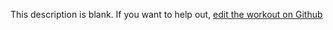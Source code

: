 
  This description is blank. If you want to help out, [edit the workout on Github](https://www.github.com/LiftArcade/exercises/blob/main/exercises/superman-description.mdx)